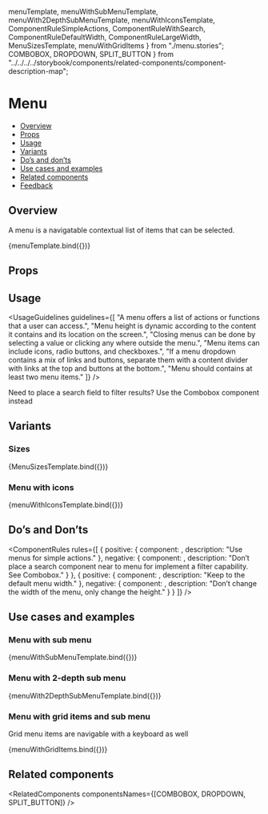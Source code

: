   menuTemplate,
  menuWithSubMenuTemplate,
  menuWith2DepthSubMenuTemplate,
  menuWithIconsTemplate,
  ComponentRuleSimpleActions,
  ComponentRuleWithSearch,
  ComponentRuleDefaultWidth,
  ComponentRuleLargeWidth,
  MenuSizesTemplate,
  menuWithGridItems
} from "./menu.stories";
  COMBOBOX,
  DROPDOWN,
  SPLIT_BUTTON
} from "../../../../storybook/components/related-components/component-description-map";

<Meta title="Navigation/Menu - (Coming Soon)/Menu - (Coming Soon)" component={Menu} />

<!--- Component documentation -->

# Menu

- [Overview](#overview)
- [Props](#props)
- [Usage](#usage)
- [Variants](#variants)
- [Do’s and don’ts](#dos-and-donts)
- [Use cases and examples](#use-cases-and-examples)
- [Related components](#related-components)
- [Feedback](#feedback)

## Overview

A menu is a navigatable contextual list of items that can be selected.

<Canvas>
  <Story name="Overview" args={{}}>
    {menuTemplate.bind({})}
  </Story>
</Canvas>

## Props

<ArgsTable of={Menu} />

## Usage

<UsageGuidelines
  guidelines={[
    "A menu offers a list of actions or functions that a user can access.",
    "Menu height is dynamic according to the content it contains and its location on the screen.",
    "Closing menus can be done by selecting a value or clicking any where outside the menu.",
    "Menu items can include icons, radio buttons, and checkboxes.",
    "If a menu dropdown contains a mix of links and buttons, separate them with a content divider with links at the top and buttons at the bottom.",
    "Menu should contains at least two menu items."
  ]}
/>

<Tip>Need to place a search field to filter results? Use the Combobox component instead</Tip>

## Variants

### Sizes

<Canvas>
  <Story name="Sizes" args={{ size: Menu.sizes.SMALL }}>
    {MenuSizesTemplate.bind({})}
  </Story>
</Canvas>

### Menu with icons

<Canvas>
  <Story name="Menu with icons">{menuWithIconsTemplate.bind({})}</Story>
</Canvas>

## Do’s and Don’ts

<ComponentRules
  rules={[
    {
      positive: {
        component: <ComponentRuleSimpleActions />,
        description: "Use menus for simple actions."
      },
      negative: {
        component: <ComponentRuleWithSearch />,
        description: "Don’t place a search component near to menu for implement a filter capability. See Combobox."
      }
    },
    {
      positive: {
        component: <ComponentRuleDefaultWidth />,
        description: "Keep to the default menu width."
      },
      negative: {
        component: <ComponentRuleLargeWidth />,
        description: "Don’t change the width of the menu, only change the height."
      }
    }
  ]}
/>

## Use cases and examples

### Menu with sub menu

<Canvas>
  <Story name="Menu with sub menu">{menuWithSubMenuTemplate.bind({})}</Story>
</Canvas>

### Menu with 2-depth sub menu

<Canvas>
  <Story name="Menu with 2-depth sub menu" play={menuWithTwoDepthsSuite}>
    {menuWith2DepthSubMenuTemplate.bind({})}
  </Story>
</Canvas>

### Menu with grid items and sub menu

Grid menu items are navigable with a keyboard as well

<Canvas>
  <Story name="Menu with grid items and sub menu">{menuWithGridItems.bind({})}</Story>
</Canvas>

## Related components

<RelatedComponents componentsNames={[COMBOBOX, DROPDOWN, SPLIT_BUTTON]} />
